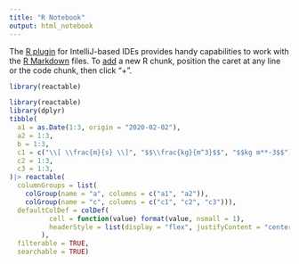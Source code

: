 ```yaml
---
title: "R Notebook"
output: html_notebook
---
```


The [R plugin](https://www.jetbrains.com/help/pycharm/r-plugin-support.html) for IntelliJ-based IDEs provides
handy capabilities to work with the [R Markdown](https://www.jetbrains.com/help/pycharm/r-markdown.html) files.
To [add](https://www.jetbrains.com/help/pycharm/r-markdown.html#add-code-chunk) a new R chunk,
position the caret at any line or the code chunk, then click "+".

```r
library(reactable)


```


```r
library(reactable)
library(dplyr)
tibble(
  a1 = as.Date(1:3, origin = "2020-02-02"),
  a2 = 1:3,
  b = 1:3,
  c1 = c("\\[ \\frac{m}{s} \\]", "$$\\frac{kg}{m^3}$$", "$$kg m**-3$$"),
  c2 = 1:3,
  c3 = 1:3,
)|> reactable(
  columnGroups = list(
    colGroup(name = "a", columns = c("a1", "a2")),
    colGroup(name = "c", columns = c("c1", "c2", "c3"))),
  defaultColDef = colDef(
          cell = function(value) format(value, nsmall = 1),
          headerStyle = list(display = "flex", justifyContent = "center")
        ),
  filterable = TRUE,
  searchable = TRUE)

```
